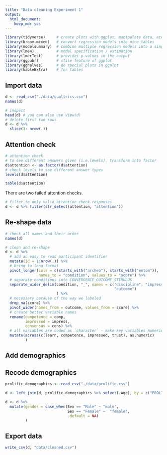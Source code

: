 ```yaml
---
title: "Data cleaning Experiment 1"
output: 
  html_document: 
    keep_md: yes
---
```


```r
library(tidyverse)     # create plots with ggplot, manipulate data, etc.
library(broom.mixed)   # convert regression models into nice tables
library(modelsummary)  # combine multiple regression models into a single table
library(lme4)          # model specification / estimation 
library(lmerTest)      # provides p-values in the output
library(ggpubr)        # stile feature of ggplot
library(gghalves)      # do special plots in ggplot
library(kableExtra)    # for tables
```

## Import data
```r
d <- read_csv("./data/qualtrics.csv")
names(d)
```

```r
# inspect
head(d) # you can also use View(d)
# delete first two rows
d <- d %>% 
  slice(3: nrow(.)) 
```

## Attention check
```r
# attention check
# to see different answers given (i.e.levels), transform into factor
d$attention <- as.factor(d$attention)
# check levels to see different answer types
levels(d$attention) 

table(d$attention)
```

There are two failed attention checks. 

```r
# filter to only valid attention check responses
d <- d %>% filter(str_detect(attention, "attention"))
```

## Re-shape data

```r
# check all names and their order
names(d)
```


```r
# clean and re-shape
d <- d %>% 
  # add an easy to read participant identifier
  mutate(id = 1:nrow(.)) %>%
  # bring to long format
  pivot_longer(cols = c(starts_with("archeo"), starts_with("entom")), 
               names_to = "condition", values_to = "score") %>% 
  # separate conditions into CONVERGENCE_OUTCOME_STIMULUS
  separate_wider_delim(condition, "_", names = c("discipline", "impressiveness", 
                                                 "outcome")
                       ) %>%
  # necessary because of the way we labeled
  drop_na(score) %>% 
  pivot_wider(names_from = outcome, values_from = score) %>% 
  # create better variable names
  rename(competence = comp, 
         impressed = impress, 
         consensus = cons) %>% 
  # all variables are coded as `character` - make key variables numeric
  mutate(across(c(learn, competence, impressed, trust), as.numeric)
         )
```

## Add demographics

## Recode demographics

```r
prolific_demographics <- read_csv("./data/prolific.csv")

d <- left_join(d, prolific_demographics %>% select(-Age), by = c("PROLIFIC_PID" = "Participant id"))
```


```r
d <- d %>% 
  mutate(gender = case_when(Sex == "Male" ~ "male", 
                            Sex == "Female" ~  "female", 
                            .default = NA)
         ) 
```

## Export data

```r
write_csv(d, "data/cleaned.csv")
```